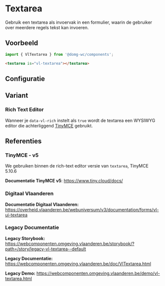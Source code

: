 
# Textarea

Gebruik een textarea als invoervak in een formulier, waarin de gebruiker over meerdere regels tekst kan invoeren.

## Voorbeeld

```js
import { VlTextarea } from '@domg-wc/components';
```

```html
<textarea is="vl-textarea"></textarea>
```

<DocsStory id="components-textarea--textarea-default" />

## Configuratie

<ArgsTable story={PRIMARY_STORY} />

## Variant

### Rich Text Editor

Wanneer je `data-vl-rich` instelt als `true` wordt de textarea een WYSIWYG editor die achterliggend [TinyMCE](https://www.tiny.cloud/) gebruikt.

<DocsStory id="components-textarea--textarea-rich" />

## Referenties

### TinyMCE - v5

We gebruiken binnen de rich-text editor versie van `textarea`, TinyMCE 5.10.6

**Documentatie TinyMCE v5**: https://www.tiny.cloud/docs/

### Digitaal Vlaanderen

**Documentatie Digitaal Vlaanderen:** https://overheid.vlaanderen.be/webuniversum/v3/documentation/forms/vl-ui-textarea

### Legacy Documentatie

**Legacy Storybook:** https://webcomponenten.omgeving.vlaanderen.be/storybook/?path=/story/legacy-vl-textarea--default

**Legacy Documentatie:** https://webcomponenten.omgeving.vlaanderen.be/doc/VlTextarea.html

**Legacy Demo:** https://webcomponenten.omgeving.vlaanderen.be/demo/vl-textarea.html
